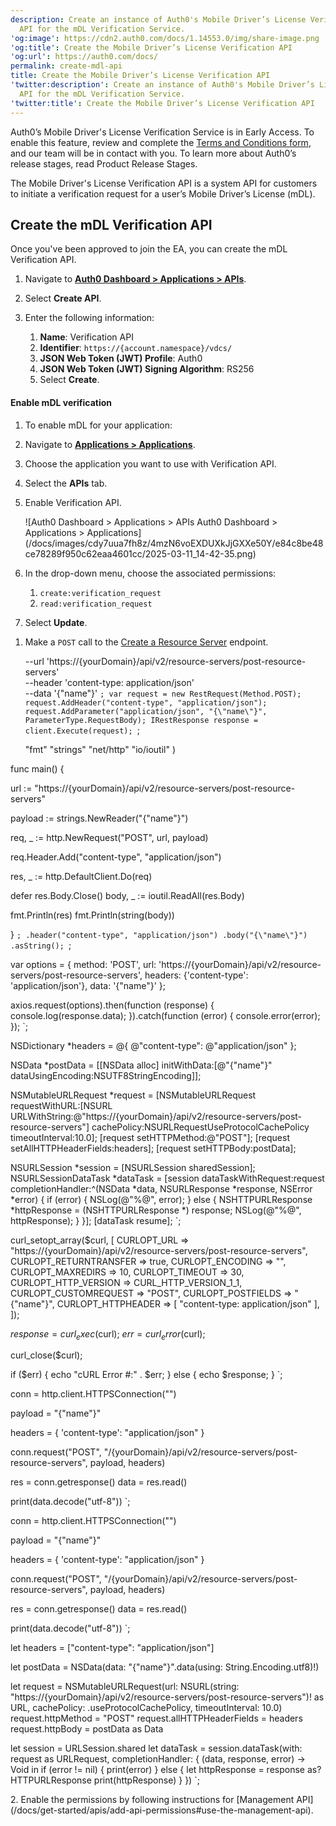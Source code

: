 ```yaml
---
description: Create an instance of Auth0's Mobile Driver’s License Verification
  API for the mDL Verification Service.
'og:image': https://cdn2.auth0.com/docs/1.14553.0/img/share-image.png
'og:title': Create the Mobile Driver’s License Verification API
'og:url': https://auth0.com/docs/
permalink: create-mdl-api
title: Create the Mobile Driver’s License Verification API
'twitter:description': Create an instance of Auth0's Mobile Driver’s License Verification
  API for the mDL Verification Service.
'twitter:title': Create the Mobile Driver’s License Verification API
---
```


<Callout icon="file-lines" color="#0EA5E9" iconType="regular">

Auth0’s Mobile Driver's License Verification Service is in Early Access. To enable this feature, review and complete the [Terms and Conditions form](https://forms.gle/47YuFPkhh3RZVvt76), and our team will be in contact with you. To learn more about Auth0’s release stages, read Product Release Stages.

</Callout>

The Mobile Driver's License Verification API is a system API for customers to initiate a verification request for a user’s Mobile Driver’s License (mDL).

## Create the mDL Verification API

Once you've been approved to join the EA, you can create the mDL Verification API.

<Tabs><Tab title="Auth0 Dashboard">

1. Navigate to [**Auth0 Dashboard > Applications > APIs**](https://manage.auth0.com/#/apis).
2. Select **Create API**.
3. Enter the following information:

   1. **Name**: Verification API
   2. **Identifier**: `https://{account.namespace}/vdcs/`
   3. **JSON Web Token (JWT) Profile**: Auth0
   4. **JSON Web Token (JWT) Signing Algorithm**: RS256
   5. Select **Create**.

#### Enable mDL verification

1. To enable mDL for your application:
2. Navigate to [**Applications > Applications**](https://manage.auth0.com/#/applications).
3. Choose the application you want to use with Verification API.
4. Select the **APIs** tab.
5. Enable Verification API.

   <Frame>![Auth0 Dashboard > Applications > APIs
   Auth0 Dashboard > Applications > Applications](/docs/images/cdy7uua7fh8z/4mzN6voEXDUXkJjGXXe50Y/e84c8be48ce78289f950c62eaa4601cc/2025-03-11_14-42-35.png)</Frame>
6. In the drop-down menu, choose the associated permissions:

   1. `create:verification_request`
   2. `read:verification_request`
7. Select **Update**.

</Tab><Tab title="Management API">

1. Make a `POST` call to the [Create a Resource Server](https://auth0.com/docs/api/management/v2/resource-servers/post-resource-servers) endpoint.

   --url 'https://{yourDomain}/api/v2/resource-servers/post-resource-servers' \
   --header 'content-type: application/json' \
   --data '{"name"}'
`;
var request = new RestRequest(Method.POST);
request.AddHeader("content-type", "application/json");
request.AddParameter("application/json", "{\"name\"}", ParameterType.RequestBody);
IRestResponse response = client.Execute(request);
`;

   "fmt"
   "strings"
   "net/http"
   "io/ioutil"
)

func main() {

   url := "https://{yourDomain}/api/v2/resource-servers/post-resource-servers"

   payload := strings.NewReader("{\"name\"}")

   req, _ := http.NewRequest("POST", url, payload)

   req.Header.Add("content-type", "application/json")

   res, _ := http.DefaultClient.Do(req)

   defer res.Body.Close()
   body, _ := ioutil.ReadAll(res.Body)

   fmt.Println(res)
   fmt.Println(string(body))

}
`;
   .header("content-type", "application/json")
   .body("{\"name\"}")
   .asString();
`;

var options = {
   method: 'POST',
   url: 'https://{yourDomain}/api/v2/resource-servers/post-resource-servers',
   headers: {'content-type': 'application/json'},
   data: '{"name"}'
};

axios.request(options).then(function (response) {
   console.log(response.data);
}).catch(function (error) {
   console.error(error);
});
`;

NSDictionary *headers = @{ @"content-type": @"application/json" };

NSData *postData = [[NSData alloc] initWithData:[@"{"name"}" dataUsingEncoding:NSUTF8StringEncoding]];

NSMutableURLRequest *request = [NSMutableURLRequest requestWithURL:[NSURL URLWithString:@"https://{yourDomain}/api/v2/resource-servers/post-resource-servers"]
                                                      cachePolicy:NSURLRequestUseProtocolCachePolicy
                                                   timeoutInterval:10.0];
[request setHTTPMethod:@"POST"];
[request setAllHTTPHeaderFields:headers];
[request setHTTPBody:postData];

NSURLSession *session = [NSURLSession sharedSession];
NSURLSessionDataTask *dataTask = [session dataTaskWithRequest:request
                                          completionHandler:^(NSData *data, NSURLResponse *response, NSError *error) {
                                                if (error) {
                                                   NSLog(@"%@", error);
                                                } else {
                                                   NSHTTPURLResponse *httpResponse = (NSHTTPURLResponse *) response;
                                                   NSLog(@"%@", httpResponse);
                                                }
                                          }];
[dataTask resume];
`;

curl_setopt_array($curl, [
   CURLOPT_URL => "https://{yourDomain}/api/v2/resource-servers/post-resource-servers",
   CURLOPT_RETURNTRANSFER => true,
   CURLOPT_ENCODING => "",
   CURLOPT_MAXREDIRS => 10,
   CURLOPT_TIMEOUT => 30,
   CURLOPT_HTTP_VERSION => CURL_HTTP_VERSION_1_1,
   CURLOPT_CUSTOMREQUEST => "POST",
   CURLOPT_POSTFIELDS => "{\"name\"}",
   CURLOPT_HTTPHEADER => [
      "content-type: application/json"
   ],
]);

$response = curl_exec($curl);
$err = curl_error($curl);

curl_close($curl);

if ($err) {
   echo "cURL Error #:" . $err;
} else {
   echo $response;
}
`;

conn = http.client.HTTPSConnection("")

payload = "{\"name\"}"

headers = { 'content-type': "application/json" }

conn.request("POST", "/{yourDomain}/api/v2/resource-servers/post-resource-servers", payload, headers)

res = conn.getresponse()
data = res.read()

print(data.decode("utf-8"))
`;

conn = http.client.HTTPSConnection("")

payload = "{\"name\"}"

headers = { 'content-type': "application/json" }

conn.request("POST", "/{yourDomain}/api/v2/resource-servers/post-resource-servers", payload, headers)

res = conn.getresponse()
data = res.read()

print(data.decode("utf-8"))
`;

let headers = ["content-type": "application/json"]

let postData = NSData(data: "{"name"}".data(using: String.Encoding.utf8)!)

let request = NSMutableURLRequest(url: NSURL(string: "https://{yourDomain}/api/v2/resource-servers/post-resource-servers")! as URL,
                                       cachePolicy: .useProtocolCachePolicy,
                                    timeoutInterval: 10.0)
request.httpMethod = "POST"
request.allHTTPHeaderFields = headers
request.httpBody = postData as Data

let session = URLSession.shared
let dataTask = session.dataTask(with: request as URLRequest, completionHandler: { (data, response, error) -> Void in
   if (error != nil) {
      print(error)
   } else {
      let httpResponse = response as? HTTPURLResponse
      print(httpResponse)
   }
})
`;

<CodeGroup>
<AuthCodeBlock children={codeExample1} language="bash" filename="cURL" />
<AuthCodeBlock children={codeExample2} language="csharp" filename="C#" />
<AuthCodeBlock children={codeExample3} language="go" filename="Go" />
<AuthCodeBlock children={codeExample4} language="java" filename="Java" />
<AuthCodeBlock children={codeExample5} language="javascript" filename="Node.JS" />
<AuthCodeBlock children={codeExample6} language="obj-c" filename="Obj-C" />
<AuthCodeBlock children={codeExample7} language="php" filename="PHP" />
<AuthCodeBlock children={codeExample8} language="python" filename="Python" />
<AuthCodeBlock children={codeExample9} language="ruby" filename="Ruby" />
<AuthCodeBlock children={codeExample10} language="swift" filename="Swift" />
</CodeGroup>
2. Enable the permissions by following instructions for [Management API](/docs/get-started/apis/add-api-permissions#use-the-management-api).

</Tab></Tabs>